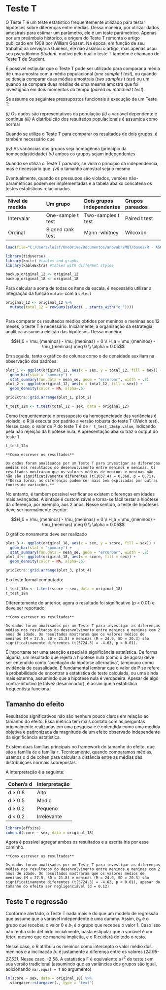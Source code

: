 # Teste T

O Teste T é um teste estatístico frequentemente utilizado para testar hipóteses sobre diferenças entre médias. Dessa maneira, por utilizar dados amostrais para estimar um parâmetro, ele é um teste parâmetrico. Apenas por um preâmbulo histórico, a origem do Teste T remonta o artigo publicado em 1908 por William Gosset. Na época, em função de seu trabalho na cervejaria Guiness, ele não assinou o artigo, mas apenas usou seu pseudônimo *Student*, motivo pelo qual o teste T também é chamado de Teste T de Student.

É possível estipular que o Teste T pode ser utilizado para comparar a média de uma amostra com a média populacional (*one sample t test*), ou quando se deseja comparar duas médias amostrais (*two samples t test*) ou um quando se compara duas médias de uma mesma amostra que foi investigada em dois momentos do tempo (*paired ou matched t test*). 

Se assume os seguintes pressupostos funcionais à execução de um Teste T:  

*(i)* Os dados são representativos da população
*(ii)* a variável dependente é contínua
*(iii)* A distribuição dos resultados populacionais é assumida como normal  

Quando se utiliza o Teste T para comparar os resultados de dois grupos, é também necessário que 

*(iv)* As variâncias dos grupos seja homogênea (princípio da homocedasticidade)
*(v)* ambos os grupos sejam independentes

Quando se utiliza o Teste T pareado, se viola o princípio da independência, mas é necessário que:
*(vi)* o tamanho amostral seja o mesmo


Eventualmente, quando os pressupos são violados, versões não-paramétricas podem ser implementadas e a tabela abaixo concatena os testes estatísticos relacionados.  

  | Nível de medida | Um grupo           | Dois grupos independentes |  Grupos pareados    
  | :-----------    | :-----------       | :-----------              |  :-----------      
  | Intervalar      | One-sample  t test | Two-samples t test        |  Paired t test
  | Ordinal         | Signed rank test   | Mann-whitney              |  Wilcoxon

  

```r

load(file="C:/Users/luisf/OneDrive/Documentos/anovabr/MQT/bases/R - ASQ SE all age intervals.RData")

library(tidyverse)
library(knitr) #tables and graphs
library(kableExtra) #tables with different styles

backup_original_12 <- original_12
backup_original_18 <- original_18

```

Para calcular a soma de todas os itens da escala, é necessário utilizar a integração da função `mutate` com a `select`

```r
original_12 <- original_12 %>% 
  mutate(total_12 = rowSums(select(., starts_with("q_"))))
  
```

Para comparar os resultados médios obtidos por meninos e meninas aos 12 meses, o teste T é necessário. Inicialmente, a organização da estratégia analítica assume a eleição das hipóteses. Dessa maneira:

$$H_0 = \mu_{meninos} - \mu_{meninas} = 0 \\ H_a = \mu_{meninos} - \mu_{meninas} \neq 0 \\ \alpha = 0.05$$

Em seguida, tanto o gráfico de colunas como o de densidade auxiliam na observação dos padrões.

```r
plot_1 <- ggplot(original_12, aes(x = sex, y = total_12, fill = sex)) +
  geom_bar(stat = "summary") +
  stat_summary(fun.data = mean_se, geom = "errorbar", width = .2)
plot_2 <- ggplot(original_12, aes(x = total_12, fill = sex)) + 
  geom_density(color = NA, alpha=.6)

gridExtra::grid.arrange(plot_1, plot_2)
```


```r
t_test_12m <- t.test(total_12 ~ sex, data = original_12)
```

Como frequentemente o pressuposto da homogeneidade das variâncias é violado, o R já executa por padrão a versão robusta do teste T (Welch test). Nesse caso, o valor de P do teste T é de `r t_test_12m$p.value`, indicando pela não rejeição da hipótese nula. A apresentação abaixo traz o output do teste T.

```r
t_test_12m

```

```block
**Como escrever os resultados**  

Os dados foram analisados por um Teste T para investigar as diferenças médias nos resultados do desenvolvimento entre meninos e meninas. Os resultados mostraram que os valores médios de meninos e meninas não não são significativamente diferentes (t(1037.4) = 0.368, p = 0.71). **Dessa forma, as diferenças podem ser mais bem explicadas por outras fontes de variações.** 
```

No entanto, é também possível verificar se existem diferenças em idades mais avançadas. A sintaxe é customizável e torna-se fácil testar a hipótese da diferença, por exemplo, aos 2 anos. Nesse sentido, o teste de hipóteses deve ser normalmente escrito:


$$H_0 = \mu_{meninos} - \mu_{meninas} = 0 \\ H_a = \mu_{meninos} - \mu_{meninas} \neq 0 \\ \alpha = 0.05$$

O gráfico novamente deve ser realizado


```r
plot_3 <- ggplot(original_18, aes(x = sex, y = score, fill = sex)) +
  geom_bar(stat = "summary") +
  stat_summary(fun.data = mean_se, geom = "errorbar", width = .2)
plot_4 <- ggplot(original_18, aes(x = score, fill = sex)) + 
  geom_density(color = NA, alpha=.6)

gridExtra::grid.arrange(plot_3, plot_4)
```

E o teste formal computado:

```r
t_test_18m <- t.test(score ~ sex, data = original_18)
t_test_18m
```

Diferentemente do anterior, agora o resultado foi significativo (p < 0.01) e deve ser reportado:


```block
**Como escrever os resultados**  

Os dados foram analisados por um Teste T para investigar as diferenças médias nos resultados do desenvolvimento entre meninos e meninas com 2 anos de idade. Os resultados mostraram que os valores médios de meninos (M = 27.5, SD = 21.8) e meninas (M = 24.9, SD = 20.3) são significativamente diferentes (t(5724.3) = -4.63, p < 0.01). 
```

É importante ter uma atenção especial à significância estatística. De forma alguma, um resultado que rejeita a hipótese nula (como o de agora) deve ser entendido como "aceitação da hipótese alternativa", tampouco como evidência de causalidade. É fundamental lembrar que o valor de P se refere à probabilidade de encontrar a estatística de teste calculada, ou uma ainda mais exterma, assumindo que a hipótese nula é verdadeira. Apesar de algo contra-intuitivo (e talvez desanimador), é assim que a estatística frequentista funciona.

## Tamanho do efeito 
Resultados significativos não são nenhum pouco claros em relação ao tamanho do efeito. Essa métrica tem mais contato com as perguntas originalmente realizadas em uma pesquisa e é entendida como uma medida objetiva e padronizada da magnitude de um efeito observado independente da significância estatística.

Existem duas famílias principais no framework do tamanho do efeito, que são a família `d`e a família `r`. Tecnicamente, quando comparamos médias, usamos o d de cohen para calcular a distância entre as médias das distribuições normais sobrepostas.

A interpretação é a seguinte:

  | Cohen's d | Interpretação         
  | :-----    | :-----     
  | d $\geq$ 0.8   | Alto 
  | d $\geq$ 0.5   | Medio      
  | d $\geq$ 0.2   | Pequeno
  | d < 0.2   | Irrelevante


```r
library(effsize)
cohen.d(score ~ sex, data = original_18)
```

Agora é possível agregar ambos os resultados e a escrita iria por esse caminho.

```block
**Como escrever os resultados**  

Os dados foram analisados por um Teste T para investigar as diferenças médias nos resultados do desenvolvimento entre meninos e meninas com 2 anos de idade. Os resultados mostraram que os valores médios de meninos (M = 27.5, SD = 21.8) e meninas (M = 24.9, SD = 20.3) são significativamente diferentes (t(5724.3) = -4.63, p < 0.01), apesar do tamanho do efeito ser negligenciável (d = 0.12) 
```  

## Teste T e regressão

Conforme alertado, o Teste T nada mais é do que um modelo de regressão que assume que a variável independente é uma dummy. Assim, $b_0$ é o grupo que recebeu o valor 0 e  $b_1$ é o grupo que recebeu o valor 1. Caso isso não tenha sido definido inicialmente, basta estipular que a variável é um *fator*, mesmo que de maneira implícita, e o R cuidará de todo o resto.

Nesse caso, o R atribuiu os meninos como intercepto o valor médio dos meninos e a inclinação $b_1$ é justamente a diferença entre os valores (*24.95-27.53)*. Nesse caso, -2.58. A estatística F é equivalente a $t^2$ do teste t em sua versão tradicional (assumindo que as variâncias dos grupos são igual, adicionando `var.equal = T` ao argumento)

```r
lm(score ~ sex, data = original_18) %>% 
  stargazer::stargazer(., type = "text")
```

